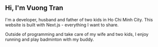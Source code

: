 ## Hi, I'm Vuong Tran

I'm a developer, husband and father of two kids in Ho Chi Minh City.
This website is built with Next.js - everything I want to share.

Outside of programming and take care of my wife and two kids, I enjoy running and play badminton with my buddy.
